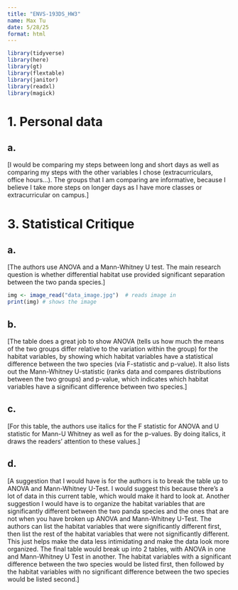 ```yaml
---
title: "ENVS-193DS_HW3"
name: Max Tu
date: 5/28/25
format: html
---
```


```r
library(tidyverse)
library(here)
library(gt)
library(flextable)
library(janitor)
library(readxl)
library(magick)
```

# 1. Personal data

## a. 

[I would be comparing my steps between long and short days as well as comparing my steps with the other variables I chose (extracurriculars, office hours...). The groups that I am comparing are informative, because I believe I take more steps on longer days as I have more classes or extracurricular on campus.]

# 3. Statistical Critique

## a. 

[The authors use ANOVA and a Mann-Whitney U test. The main research question is whether differential habitat use provided significant separation between the two panda species.]

```r
img <- image_read("data_image.jpg")  # reads image in
print(img) # shows the image
```

## b. 

[The table does a great job to show ANOVA (tells us how much the means of the two groups differ relative to the variation within the group) for the habitat variables, by showing which habitat variables have a statistical difference between the two species (via F-statistic and p-value). It also lists out the Mann-Whitney U-statistic (ranks data and compares distributions between the two groups) and p-value, which indicates which habitat variables have a significant difference between two species.]

## c. 

[For this table, the authors use italics for the F statistic for ANOVA and U statistic for Mann-U Whitney as well as for the p-values. By doing italics, it draws the readers' attention to these values.]

## d.

[A suggestion that I would have is for the authors is to break the table up to ANOVA and Mann-Whitney U-Test. I would suggest this because there's a lot of data in this current table, which would make it hard to look at. Another suggestion I would have is to organize the habitat variables that are significantly different between the two panda species and the ones that are not when you have broken up ANOVA and Mann-Whitney U-Test. The authors can list the habitat variables that were significantly different first, then list the rest of the habitat variables that were not significantly different. This just helps make the data less intimidating and make the data look more organized. The final table would break up into 2 tables, with ANOVA in one and Mann-Whitney U Test in another. The habitat variables with a significant difference between the two species would be listed first, then followed by the habitat variables with no significant difference between the two species would be listed second.]